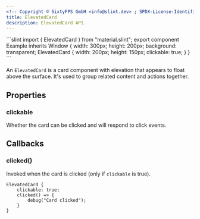 ```yaml
---
<!-- Copyright © SixtyFPS GmbH <info@slint.dev> ; SPDX-License-Identifier: MIT -->
title: ElevatedCard
description: ElevatedCard API.
---
```



<CodeSnippetMD imagePath="" imageWidth="0" imageHeight="0" imageAlt="">
```slint
import { ElevatedCard } from "material.slint";
export component Example inherits Window {
    width: 300px;
    height: 200px;
    background: transparent;
    ElevatedCard {
        width: 200px;
        height: 150px;
        clickable: true;
    }
}
```
</CodeSnippetMD>

An `ElevatedCard` is a card component with elevation that appears to float above the surface. It's used to group related content and actions together.

## Properties

### clickable
<SlintProperty propName="clickable" typeName="bool">
Whether the card can be clicked and will respond to click events.
</SlintProperty>

## Callbacks

### clicked()
Invoked when the card is clicked (only if `clickable` is true).

```slint {2-4}
ElevatedCard {
    clickable: true;
    clicked() => {
        debug("Card clicked");
    }
}
``` 